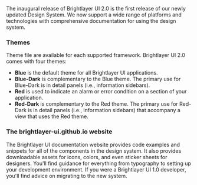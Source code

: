 The inaugural release of Brightlayer UI 2.0 is the first release of our newly updated Design System. We now support a wide range of platforms and technologies with comprehensive documentation for using the design system.

### Themes

Theme file are available for each supported framework. Brightlayer UI 2.0 comes with four themes:

-   **Blue** is the default theme for all Brightlayer UI applications.
-   **Blue-Dark** is complementary to the Blue theme. The primary use for Blue-Dark is in detail panels (i.e., information sidebars).
-   **Red** is used to indicate an alarm or error condition on a section of your application.
-   **Red-Dark** is complementary to the Red theme. The primary use for Red-Dark is in detail panels (i.e., information sidebars) that accompany a view that uses the Red theme.

### The brightlayer-ui.github.io website

The Brightlayer UI documentation website provides code examples and snippets for all of the components in the design system. It also provides downloadable assets for icons, colors, and even sticker sheets for designers. You'll find guidance for everything from typography to setting up your development environment. If you were a Brightlayer UI 1.0 developer, you'll find advice on migrating to the new system.
